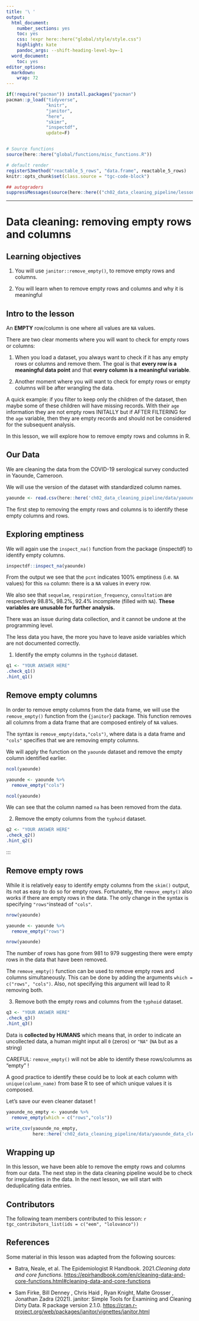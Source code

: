 ```yaml
---
title: '\ '
output:
  html_document:
    number_sections: yes
    toc: yes
    css: !expr here::here("global/style/style.css")
    highlight: kate
    pandoc_args: --shift-heading-level-by=-1
  word_document:
    toc: yes
editor_options: 
  markdown: 
    wrap: 72
---
```


```r
if(!require("pacman")) install.packages("pacman")
pacman::p_load("tidyverse",
               "knitr",
               "janitor",
               "here",
               "skimr",
               "inspectdf",
               update=F)


# Source functions 
source(here::here("global/functions/misc_functions.R"))

# default render
registerS3method("reactable_5_rows", "data.frame", reactable_5_rows)
knitr::opts_chunk$set(class.source = "tgc-code-block")

## autograders
suppressMessages(source(here::here(("ch02_data_cleaning_pipeline/lessons/ch02_ls03_remove_empty_autograder.R"))))

```

------------------------------------------------------------------------

# Data cleaning: removing empty rows and columns

## Learning objectives

1.  You will use `janitor::remove_empty()`, to remove empty rows and columns.

2.  You will learn when to remove empty rows and columns and why it is meaningful

## Intro to the lesson

::: vocab
An **EMPTY** row/column is one where all values are `NA` values.
:::

::: key-point
There are two clear moments where you will want to check for empty rows or columns:

1.  When you load a dataset, you always want to check if it has any empty rows or columns and remove them. The goal is that **every row is a meaningful data point** and that **every column is a meaningful variable**.

2.  Another moment where you will want to check for empty rows or empty columns will be after wrangling the data.
:::

::: side-note
A quick example: if you filter to keep only the children of the dataset, then maybe some of these children will have missing records. With their `age` information they are not empty rows INITALLY but if AFTER FILTERING for the `age` variable, then they are empty records and should not be considered for the subsequent analysis.
:::

In this lesson, we will explore how to remove empty rows and columns in R.

## Our Data

::: recap
We are cleaning the data from the COVID-19 serological survey conducted in Yaounde, Cameroon.

We will use the version of the dataset with standardized column names.
:::

```r

yaounde <- read.csv(here::here('ch02_data_cleaning_pipeline/data/yaounde_data_clean_names.csv'))

```

The first step to removing the empty rows and columns is to identify these empty columns and rows.

## Exploring emptiness

We will again use the `inspect_na()` function from the package {inspectdf} to identify empty columns.

```r

inspectdf::inspect_na(yaounde) 

```

From the output we see that the `pcnt` indicates 100% emptiness (i.e. `NA` values) for this `na` column: there is a `NA` values in every row.

::: watch-out
We also see that `sequelae`, `respiration_frequency`, `consultation` are respectively 98.8%, 98.2%, 92.4% incomplete (filled with `NA`). **These variables are unusable for further analysis.**

There was an issue during data collection, and it cannot be undone at the programming level.

The less data you have, the more you have to leave aside variables which are not documented correctly.
:::

::: practice
1.  Identify the empty columns in the `typhoid` dataset.

```r
q1 <- "YOUR ANSWER HERE"
.check_q1()
.hint_q1()
```
:::

## Remove empty columns

In order to remove empty columns from the data frame, we will use the `remove_empty()` function from the {`janitor`} package. This function removes all columns from a data frame that are composed entirely of `NA` values.

::: vocab
The syntax is `remove_empty(data,"cols")`, where data is a data frame and `"cols"` specifies that we are removing empty columns.
:::

We will apply the function on the `yaounde` dataset and remove the empty column identified earlier.

```r
ncol(yaounde)

yaounde <- yaounde %>% 
  remove_empty("cols")

ncol(yaounde)

```

We can see that the column named `na` has been removed from the data.

2.  Remove the empty columns from the `typhoid` dataset.

```r
q2 <- "YOUR ANSWER HERE"
.check_q2()
.hint_q2()
```
:::

## Remove empty rows

While it is relatively easy to identify empty columns from the `skim()` output, its not as easy to do so for empty rows. Fortunately, the `remove_empty()` also works if there are empty rows in the data. The only change in the syntax is specifying `"rows"`instead of `"cols"`.

```r
nrow(yaounde)

yaounde <- yaounde %>% 
  remove_empty("rows")

nrow(yaounde)
```

The number of rows has gone from 981 to 979 suggesting there were empty rows in the data that have been removed.

::: pro-tip
The `remove_empty()` function can be used to remove empty rows and columns simultaneously. This can be done by adding the arguments `which = c("rows", "cols")`. Also, not specifying this argument will lead to R removing both.
:::

::: practice
3.  Remove both the empty rows and columns from the `typhoid` dataset.

```r
q3 <- "YOUR ANSWER HERE"
.check_q3()
.hint_q3()
```
:::

::: watch-out
Data is **collected by HUMANS** which means that, in order to indicate an uncollected data, a human might input all `0` (zeros) or `"NA"` (`NA` but as a string)

CAREFUL: `remove_empty()` will not be able to identify these rows/columns as "empty" !

A good practice to identify these could be to look at each column with `unique(column_name)` from base R to see of which unique values it is composed. 
:::

Let's save our even cleaner dataset !

```r
yaounde_no_empty <- yaounde %>% 
  remove_empty(which = c("rows","cols"))

write_csv(yaounde_no_empty,
          here::here('ch02_data_cleaning_pipeline/data/yaounde_data_clean_structure.csv'))

```

## Wrapping up
In this lesson, we have been able to remove the empty rows and columns from our data. The next step in the data cleaning pipeline would be to check for irregularities in the data. In the next lesson, we will start with deduplicating data entries. 

## Contributors {.unlisted .unnumbered}

The following team members contributed to this lesson: `r tgc_contributors_list(ids = c("eem", "lolovanco"))`

## References {.unlisted .unnumbered}

Some material in this lesson was adapted from the following sources:

-   Batra, Neale, et al. The Epidemiologist R Handbook. 2021.*Cleaning data and core functions*. <https://epirhandbook.com/en/cleaning-data-and-core-functions.html#cleaning-data-and-core-functions>

-   Sam Firke, Bill Denney , Chris Haid , Ryan Knight, Malte Grosser , Jonathan Zadra  (2021). janitor: Simple Tools for Examining and Cleaning Dirty Data. R package version  2.1.0. <https://cran.r-project.org/web/packages/janitor/vignettes/janitor.html>


